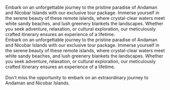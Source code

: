 Embark on an unforgettable journey to the pristine paradise of Andaman and Nicobar Islands with our exclusive tour package. Immerse yourself in the serene beauty of these remote islands, where crystal-clear waters meet white sandy beaches, and lush greenery blankets the landscapes. Whether you seek adventure, relaxation, or cultural exploration, our meticulously crafted itinerary ensures an experience of a lifetime.
<br/>
Embark on an unforgettable journey to the pristine paradise of Andaman and Nicobar Islands with our exclusive tour package. Immerse yourself in the serene beauty of these remote islands, where crystal-clear waters meet white sandy beaches, and lush greenery blankets the landscapes. Whether you seek adventure, relaxation, or cultural exploration, our meticulously crafted itinerary ensures an experience of a lifetime.
<br/>   
Don't miss the opportunity to embark on an extraordinary journey to Andaman and Nicobar Islands.